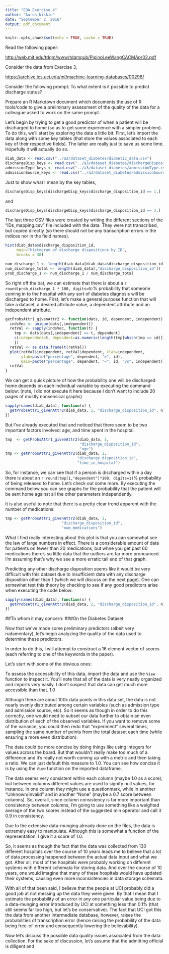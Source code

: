 ```yaml
---
title: "EDA Exercise 4"
author: "Aaron Niskin"
date: "September 2, 2016"
output: pdf_document
---
```


```r
knitr::opts_chunk$set(echo = TRUE, cache = TRUE)
```

Read the following paper:

<http://web.mit.edu/tdqm/www/tdqmpub/PipinoLeeWangCACMApr02.pdf>

Consider the data from Exercise 3,

<https://archive.ics.uci.edu/ml/machine-learning-databases/00296/>

Consider the following prompt: To what extent is it possible to predict discharge status?

Prepare an R Markdown document which documents the use of R tools/code to give a preliminary assessment of the quality of the data for a colleague asked to work on the same prompt.
\newpage



Let's begin by trying to get a good predictor of when a patient will be discharged to home (so as to get some experience with a simpler problem). To do this, we'll start by exploring the data a little bit. First, let's import the data along with some key tables (that store the values associated to each key of their respective fields). The latter are really just to save us some time. Hopefully it will actually do so.

```r
diab_data <- read.csv("../a3/dataset_diabetes/diabetic_data.csv")
dischargeDisp_keys <- read.csv("../a3/dataset_diabetes/dischargeDisposition.csv")
admissionType_keys <- read.csv("../a3/dataset_diabetes/admissionType.csv")
admissionSource_keys <- read.csv("../a3/dataset_diabetes/admissionSource.csv")
```

Just to show what I mean by the key tables,

```r
dischargeDisp_keys[dischargeDisp_keys$discharge_disposition_id == 1,]
```

and 

```r
dischargeDisp_keys[dischargeDisp_keys$discharge_disposition_id == 3,]
```

The last three CSV files were created by writing the different sections of the "IDs_mapping.csv" file included with the data. They were not transcribed, but copied directly (so there should not be any transcription errors in the indices nor in the field names).

```r
hist(diab_data$discharge_disposition_id,
     main="Histogram of discharge dispositions by ID",
     breaks = 30)
```

```r
num_discharge_1 <- length(diab_data[diab_data$discharge_disposition_id == 1, "discharge_disposition_id"])
num_discharge_total <- length(diab_data[,"discharge_disposition_id"])
prob_discharge_1 <- num_discharge_1 / num_discharge_total
```

So right off the bat, we can estimate that there is about a `r round(prob_discharge_1 * 100, digits=0)`% probability that someone coming in to the hospital with any sort of diabetes diagnosis will be discharged to home. First, let's make a general purpose function that will take a dataset, a desired attribute value, a dependent attribute and an independent attribute.

```r
getProbsAttr1_givenAttr2 <- function(dats, id, dependent, independent) {
  indsVec <- unique(dats[,independent])
  retVal <- sapply(indsVec, function(t) {
    tmp <- dats[dats[,independent] == t, dependent]
    c(independent=t, dependent=as.numeric(length(tmp[which(tmp == id)]) / length(tmp)))
    })
  retVal <- as.data.frame(t(retVal))
  plot(retVal$independent, retVal$dependent, xlab=independent,
       ylab=paste("percentage", dependent, "=", id),
       main=paste("percentage", dependent, "=", id, "vs", independent))
  retVal
}
```


We can get a quick picture of how the probability one will be discharged home depends on each individual variable by executing the command below: (note, I did not execute it here because I don't want to include 20 pages of mostly nonsensical graphs)

```r
sapply(names(diab_data), function(n) {
  getProbsAttr1_givenAttr2(diab_data, 1, "discharge_disposition_id", n)
})
```

But I've already executed that and noticed that there seem to be two important factors involved: age, and time spent in the hospital.

```r
tmp  <- getProbsAttr1_givenAttr2(diab_data, 1,
                                 "discharge_disposition_id",
                                 "age")
tmp <- getProbsAttr1_givenAttr2(diab_data, 1,
                                "discharge_disposition_id",
                                "time_in_hospital")
```

So, for instance, we can see that if a person is discharged within a day there is about an `r round(tmp[1,"dependent"]*100, digits=1)`% probability of being released to home. Let's check out some more. By executing the command below you can see graphs for the probability that the patient will be sent home against all the other parameters independently.

It is also useful to note that there is a pretty clear trend apparent with the number of medications:

```r
tmp <- getProbsAttr1_givenAttr2(diab_data, 1,
                         "discharge_disposition_id",
                         "num_medications")
```

What I find really interesting about this plot is that you can somewhat see the law of large numbers in effect. There is a considerable amount of data for patients on fewer than 20 medications, but whne you get past 60 medications there's so little data that the outliers are far more pronounced. I'm assuming that's why we see a more erratic tail end of that graph.

Predicting any other discharge disposition seems like it would be very difficult with this dataset due to insufficient data with any discharge disposition other than 1 (which we will discuss on the next page). One can somewhat test this theory by checking to see if any good predictors arise when executing the code below:

```r
sapply(names(diab_data), function(n) {
  getProbsAttr1_givenAttr2(diab_data, 2, "discharge_disposition_id", n)
})
```
\newpage






##To whom it may concern:
###On the Diabetes Dataset

Now that we've made some preliminary predictors (albeit very rudamentary), let's begin analyzing the quality of the data used to determine these predictors.

In order to do this, I will attempt to construct a 16 element vector of scores (each referring to one of the keywords in the paper).

Let's start with some of the obvious ones:

\textbf{Accessibility:} To assess the accessibility of this data, import the data and use the `View` function to inspect it. You'll note that all of the data is very neatly organized and imports very easily. I don't suspect that data can get much more accessible than that. 1.0

\textbf{Appropriate Amount of Data:} Although there are about 100k data points in this data set, the data is not nearly evenly distributed among certain variables (such as admission type and admission source, etc). So it seems as though in order to do this correctly, one would need to subset our data further to obtain an even distribution of each of the observed variables. If you want to remove some of the variance, you could then redo that "experiment" several times, sampling the same number of points from the total dataset each time (while ensuring a more even distribution).

\textbf{Believability:} 

\textbf{Completeness:}

\textbf{Concise representation:} The data could be more concise by doing things like using integers for values across the board. But that wouldn't really make too much of a difference and it's really not worth coming up with a metric and then taking a ratio. We can just default this measure to 1.0. You can see how concise it is by using the `View` function on the imported dataframe.

\textbf{Consistent representation:} The data seems very consistent within each column (maybe 1.0 as a score), but between columns different values are used to signify null values, for instance. In one column they might use a questionmark, while in another "Unknown/Invalid" and in another "None" (maybe a 0.7 score between columns). So, overall, since column consistency is far more important than consistency between columns, I'm going to use something like a weighted average of the two scores instead of the suggested min operator and call it 0.9 in consistency.

\textbf{Ease of manipulation:} Due to the extensive data-munging already done on the files, the data is extremely easy to manipulate. Although this is somewhat a function of the representation. I give it a score of 1.0.

\textbf{Free-of-Error:}

\textbf{Interpretability:}

\textbf{Objectivity:}

\textbf{Relevancy:}

\textbf{Reputation:}

\textbf{Security:}

\textbf{Timeliness:}

\textbf{Understandability:}

\textbf{Value-Added:}

So, it seems as though the fact that the data was collected from 130 different hospitals over the course of 10 years leads me to believe that a lot of data processing happened between the actual data input and what we got. After all, most of the hospitals were probably working on different systems with different schemata for storing data. And over the course of 10 years, one would imagine that many of these hospitals would have updated their systems, causing even more inconsistencies in data storage schemata.

With all of that been said, I believe that the people at UCI probably did a good job at not messing up the data they were given. By that I mean that I estimate the probability of an error in any one particular value being due to a data-munging error introduced by UCI at something less than 0.1% (that still seems far too high, but let's be conservative). The fact that UCI got this the data from another intermediate database, however, raises the probabilities of transcription error (hence raising the probability of the data being free-of-error and consequently lowering the believability).

Now let's discuss the possible data quality issues associated from the data collection. For the sake of discussion, let's assume that the admitting official is diligent and 